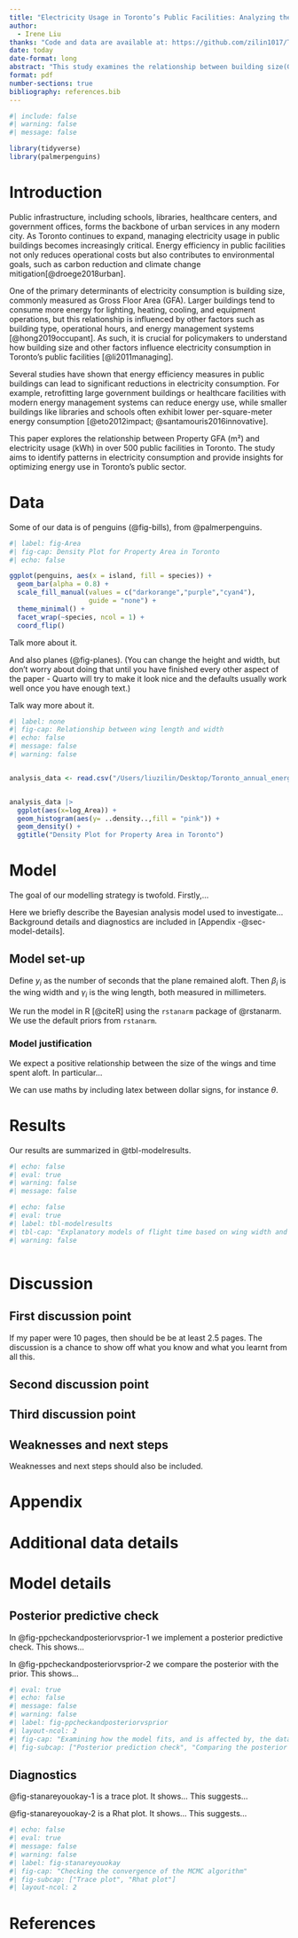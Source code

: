 ```yaml
---
title: "Electricity Usage in Toronto’s Public Facilities: Analyzing the Impact of Building Size on Energy Consumption"
author: 
  - Irene Liu
thanks: "Code and data are available at: https://github.com/zilin1017/Toronto_annual_energy_consumption.git."
date: today
date-format: long
abstract: "This study examines the relationship between building size(GFA) and electricity consumption in Toronto's public facilities. Data from over 500 buildings, including schools,libraries, and hospitals, show a consistent positive correlation between GFA and eletricity usage. Larger facilities, particularly healthcare centers, demonstrate higher energy consumption per square meter. These results help inform efforts to improve energy management in Toronto’s public buildings."
format: pdf
number-sections: true
bibliography: references.bib
---
```


```r
#| include: false
#| warning: false
#| message: false

library(tidyverse)
library(palmerpenguins)
```


# Introduction

Public infrastructure, including schools, libraries, healthcare centers, and government offices, forms the backbone of urban services in any modern city. As Toronto continues to expand, managing electricity usage in public buildings becomes increasingly critical. Energy efficiency in public facilities not only reduces operational costs but also contributes to environmental goals, such as carbon reduction and climate change mitigation[@droege2018urban].

One of the primary determinants of electricity consumption is building size, commonly measured as Gross Floor Area (GFA). Larger buildings tend to consume more energy for lighting, heating, cooling, and equipment operations, but this relationship is influenced by other factors such as building type, operational hours, and energy management systems [@hong2019occupant]. As such, it is crucial for policymakers to understand how building size and other factors influence electricity consumption in Toronto’s public facilities [@li2011managing].

Several studies have shown that energy efficiency measures in public buildings can lead to significant reductions in electricity consumption. For example, retrofitting large government buildings or healthcare facilities with modern energy management systems can reduce energy use, while smaller buildings like libraries and schools often exhibit lower per-square-meter energy consumption [@eto2012impact; @santamouris2016innovative].

This paper explores the relationship between Property GFA (m²) and electricity usage (kWh) in over 500 public facilities in Toronto. The study aims to identify patterns in electricity consumption and provide insights for optimizing energy use in Toronto's public sector.


# Data {#sec-data}

Some of our data is of penguins (@fig-bills), from @palmerpenguins.

```r
#| label: fig-Area
#| fig-cap: Density Plot for Property Area in Toronto
#| echo: false

ggplot(penguins, aes(x = island, fill = species)) +
  geom_bar(alpha = 0.8) +
  scale_fill_manual(values = c("darkorange","purple","cyan4"),
                    guide = "none") +
  theme_minimal() +
  facet_wrap(~species, ncol = 1) +
  coord_flip()
```

Talk more about it.

And also planes (@fig-planes). (You can change the height and width, but don't worry about doing that until you have finished every other aspect of the paper - Quarto will try to make it look nice and the defaults usually work well once you have enough text.)


Talk way more about it. 

```r
#| label: none
#| fig-cap: Relationship between wing length and width
#| echo: false
#| message: false
#| warning: false


analysis_data <- read.csv("/Users/liuzilin/Desktop/Toronto_annual_energy_consumption/data/analysis_data/analysis_data.csv")


analysis_data |>
  ggplot(aes(x=log_Area)) +
  geom_histogram(aes(y= ..density..,fill = "pink")) +
  geom_density() +
  ggtitle("Density Plot for Property Area in Toronto")
```


# Model

The goal of our modelling strategy is twofold. Firstly,...

Here we briefly describe the Bayesian analysis model used to investigate... Background details and diagnostics are included in [Appendix -@sec-model-details].

## Model set-up

Define $y_i$ as the number of seconds that the plane remained aloft. Then $\beta_i$ is the wing width and $\gamma_i$ is the wing length, both measured in millimeters.  

\begin{align} 
y_i|\mu_i, \sigma &\sim \mbox{Normal}(\mu_i, \sigma) \\
\mu_i &= \alpha + \beta_i + \gamma_i\\
\alpha &\sim \mbox{Normal}(0, 2.5) \\
\beta &\sim \mbox{Normal}(0, 2.5) \\
\gamma &\sim \mbox{Normal}(0, 2.5) \\
\sigma &\sim \mbox{Exponential}(1)
\end{align}

We run the model in R [@citeR] using the `rstanarm` package of @rstanarm. We use the default priors from `rstanarm`.


### Model justification

We expect a positive relationship between the size of the wings and time spent aloft. In particular...

We can use maths by including latex between dollar signs, for instance $\theta$.


# Results

Our results are summarized in @tbl-modelresults.

```r
#| echo: false
#| eval: true
#| warning: false
#| message: false

```

```r
#| echo: false
#| eval: true
#| label: tbl-modelresults
#| tbl-cap: "Explanatory models of flight time based on wing width and wing length"
#| warning: false



```




# Discussion

## First discussion point {#sec-first-point}

If my paper were 10 pages, then should be be at least 2.5 pages. The discussion is a chance to show off what you know and what you learnt from all this. 

## Second discussion point

## Third discussion point

## Weaknesses and next steps

Weaknesses and next steps should also be included.

\newpage

\appendix

# Appendix {-}


# Additional data details

# Model details {#sec-model-details}

## Posterior predictive check

In @fig-ppcheckandposteriorvsprior-1 we implement a posterior predictive check. This shows...

In @fig-ppcheckandposteriorvsprior-2 we compare the posterior with the prior. This shows... 

```r
#| eval: true
#| echo: false
#| message: false
#| warning: false
#| label: fig-ppcheckandposteriorvsprior
#| layout-ncol: 2
#| fig-cap: "Examining how the model fits, and is affected by, the data"
#| fig-subcap: ["Posterior prediction check", "Comparing the posterior with the prior"]


```

## Diagnostics

@fig-stanareyouokay-1 is a trace plot. It shows... This suggests...

@fig-stanareyouokay-2 is a Rhat plot. It shows... This suggests...

```r
#| echo: false
#| eval: true
#| message: false
#| warning: false
#| label: fig-stanareyouokay
#| fig-cap: "Checking the convergence of the MCMC algorithm"
#| fig-subcap: ["Trace plot", "Rhat plot"]
#| layout-ncol: 2


```



\newpage


# References




